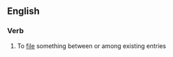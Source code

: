 ==English==

===Verb===
{{en-verb|interfil|ing}}

# To [[file]] something between or among existing entries